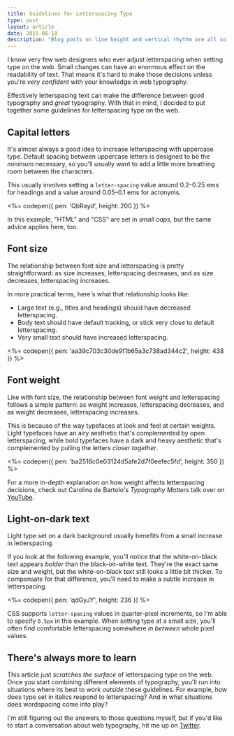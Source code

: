 ```yaml
---
title: Guidelines for Letterspacing Type
type: post
layout: article
date: 2015-08-18
description: "Blog posts on line height and vertical rhythm are all so boring. Let's get horizontal, instead."
---
```


I know very few web designers who ever adjust letterspacing when setting type on the web. Small changes can have an enormous effect on the readability of text. That means it's hard to make those decisions unless you're _very confident_ with your knowledge in web typography.

Effectively letterspacing text can make the difference between good typography and _great_ typography. With that in mind, I decided to put together some guidelines for letterspacing type on the web.

## Capital letters

It's almost always a good idea to increase letterspacing with uppercase type. Default spacing between uppercase letters is designed to be the _minimum_ necessary, so you'll usually want to add a little more breathing room between the characters.

This usually involves setting a `letter-spacing` value around 0.2–0.25 ems for headings and a value around 0.05–0.1 ems for acronyms.

<%= codepen({ pen: 'QbRayd', height: 200 }) %>

In this example, "HTML" and "CSS" are set in _small caps_, but the same advice applies here, too.

## Font size

The relationship between font size and letterspacing is pretty straightforward: as size increases, letterspacing decreases, and as size decreases, letterspacing increases.

In more practical terms, here's what that relationship looks like:

- Large text (e.g., titles and headings) should have decreased letterspacing.
- Body text should have default tracking, or stick very close to default letterspacing.
- Very small text should have increased letterspacing.

<%= codepen({ pen: 'aa39c703c30de9f1b65a3c738ad344c2', height: 438 }) %>

## Font weight

Like with font size, the relationship between font weight and letterspacing follows a simple pattern: as weight increases, letterspacing decreases, and as weight decreases, letterspacing increases.

This is because of the way typefaces at look and feel at certain weights. Light typefaces have an airy aesthetic that's complemented by open letterspacing, while bold typefaces have a dark and heavy aesthetic that's complemented by pulling the letters _closer together_.

<%= codepen({ pen: 'ba2516c0e03124d5afe2d7f0eefec5fd', height: 350 }) %>

For a more in-depth explanation on how weight affects letterspacing decisions, check out Carolina de Bartolo's _Typography Matters_ talk over on [YouTube][carolina].

## Light-on-dark text

Light type set on a dark background usually benefits from a small increase in letterspacing.

If you look at the following example, you'll notice that the white-on-black text appears _bolder_ than the black-on-white text. They're the exact same size and weight, but the white-on-black text still looks a little bit thicker. To compensate for that difference, you'll need to make a subtle increase in letterspacing.

<%= codepen({ pen: 'qdGyJY', height: 236 }) %>

CSS supports `letter-spacing` values in quarter-pixel increments, so I'm able to specify `0.5px` in this example. When setting type at a small size, you'll often find comfortable letterspacing somewhere _in between_ whole pixel values.

## There's always more to learn

This article just _scratches the surface_ of letterspacing type on the web. Once you start combining different elements of typography, you'll run into situations where its best to work _outside_ these guidelines. For example, how does type set in italics respond to letterspacing? And in what situations does wordspacing come into play?

I'm still figuring out the answers to those questions myself, but if you'd like to start a conversation about web typography, hit me up on [Twitter][twitter].

[carolina]: https://www.youtube.com/watch?v=VpBslige5Yk&feature=youtu.be&t=1130
[twitter]: https://twitter.com/johndjameson
